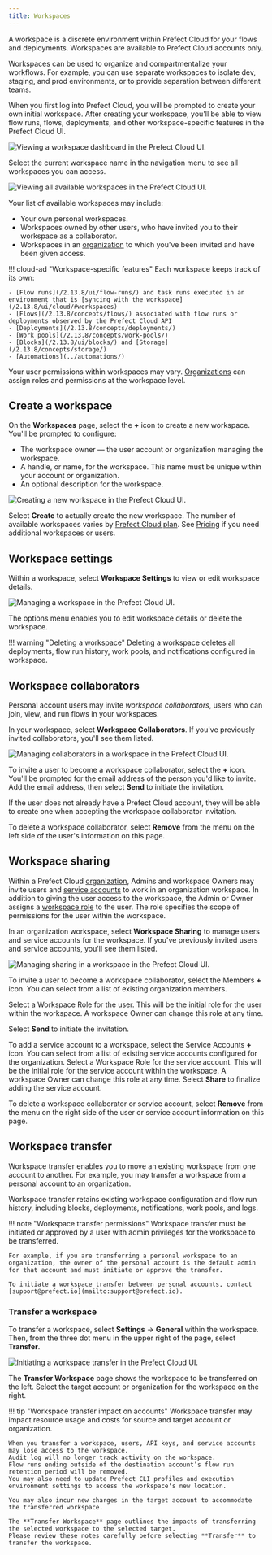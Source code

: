 ```yaml
---
title: Workspaces
---
```



A workspace is a discrete environment within Prefect Cloud for your flows and deployments.
Workspaces are available to Prefect Cloud accounts only.

Workspaces can be used to organize and compartmentalize your workflows.
For example, you can use separate workspaces to isolate dev, staging, and prod environments, or to provide separation between different teams.

When you first log into Prefect Cloud, you will be prompted to create your own initial workspace.
After creating your workspace, you'll be able to view flow runs, flows, deployments, and other workspace-specific features in the Prefect Cloud UI.

![Viewing a workspace dashboard in the Prefect Cloud UI.](/2.13.8/img/ui/cloud-new-workspace.png)

Select the current workspace name in the navigation menu to see all workspaces you can access.

![Viewing all available workspaces in the Prefect Cloud UI.](/2.13.8/img/ui/all-workspaces.png)

Your list of available workspaces may include:

- Your own personal workspaces.
- Workspaces owned by other users, who have invited you to their workspace as a collaborator.
- Workspaces in an [organization](/2.13.8/ui/organizations/) to which you've been invited and have been given access.

!!! cloud-ad "Workspace-specific features"
    Each workspace keeps track of its own:

    - [Flow runs](/2.13.8/ui/flow-runs/) and task runs executed in an environment that is [syncing with the workspace](/2.13.8/ui/cloud/#workspaces)
    - [Flows](/2.13.8/concepts/flows/) associated with flow runs or deployments observed by the Prefect Cloud API
    - [Deployments](/2.13.8/concepts/deployments/)
    - [Work pools](/2.13.8/concepts/work-pools/)
    - [Blocks](/2.13.8/ui/blocks/) and [Storage](/2.13.8/concepts/storage/)
    - [Automations](../automations/)

Your user permissions within workspaces may vary. [Organizations](/2.13.8/ui/organizations/) can assign roles and permissions at the workspace level.

## Create a workspace

On the **Workspaces** page, select the **+** icon to create a new workspace. You'll be prompted to configure:

- The workspace owner &mdash; the user account or organization managing the workspace.
- A handle, or name, for the workspace. This name must be unique within your account or organization.
- An optional description for the workspace.

![Creating a new workspace in the Prefect Cloud UI.](/2.13.8/img/ui/create-workspace.png)

Select **Create** to actually create the new workspace.
The number of available workspaces varies by [Prefect Cloud plan](https://www.prefect.io/pricing/).
See [Pricing](https://www.prefect.io/pricing/) if you need additional workspaces or users.

## Workspace settings

Within a workspace, select **Workspace Settings** to view or edit workspace details.  

![Managing a workspace in the Prefect Cloud UI.](/2.13.8/img/ui/workspace-settings.png)

The options menu enables you to edit workspace details or delete the workspace.

!!! warning "Deleting a workspace"
    Deleting a workspace deletes all deployments, flow run history, work pools, and notifications configured in workspace.

## Workspace collaborators

Personal account users may invite _workspace collaborators_, users who can join, view, and run flows in your workspaces.

In your workspace, select **Workspace Collaborators**. If you've previously invited collaborators, you'll see them listed.

![Managing collaborators in a workspace in the Prefect Cloud UI.](/2.13.8/img/ui/workspace-collaborators.png)

To invite a user to become a workspace collaborator, select the **+** icon. You'll be prompted for the email address of the person you'd like to invite. Add the email address, then select **Send** to initiate the invitation.

If the user does not already have a Prefect Cloud account, they will be able to create one when accepting the workspace collaborator invitation.

To delete a workspace collaborator, select **Remove** from the menu on the left side of the user's information on this page.

## Workspace sharing <span class="badge orgs"></span>

Within a Prefect Cloud [organization](/2.13.8/ui/organizations/), Admins and workspace Owners may invite users and [service accounts](/2.13.8/ui/service-accounts/) to work in an organization workspace.
In addition to giving the user access to the workspace, the Admin or Owner assigns a [workspace role](/2.13.8/ui/roles/) to the user.
The role specifies the scope of permissions for the user within the workspace.

In an organization workspace, select **Workspace Sharing** to manage users and service accounts for the workspace.
If you've previously invited users and service accounts, you'll see them listed.

![Managing sharing in a workspace in the Prefect Cloud UI.](/2.13.8/img/ui/workspace-sharing.png)

To invite a user to become a workspace collaborator, select the Members **+** icon. You can select from a list of existing organization members.

Select a Workspace Role for the user.
This will be the initial role for the user within the workspace. A workspace Owner can change this role at any time.

Select **Send** to initiate the invitation.

To add a service account to a workspace, select the Service Accounts **+** icon.
You can select from a list of existing service accounts configured for the organization.
Select a Workspace Role for the service account. This will be the initial role for the service account within the workspace.
A workspace Owner can change this role at any time. Select **Share** to finalize adding the service account.

To delete a workspace collaborator or service account, select **Remove** from the menu on the right side of the user or service account information on this page.

## Workspace transfer

Workspace transfer enables you to move an existing workspace from one account to another.
For example, you may transfer a workspace from a personal account to an organization.

Workspace transfer retains existing workspace configuration and flow run history, including blocks, deployments, notifications, work pools, and logs.

!!! note "Workspace transfer permissions"
    Workspace transfer must be initiated or approved by a user with admin privileges for the workspace to be transferred.

    For example, if you are transferring a personal workspace to an organization, the owner of the personal account is the default admin for that account and must initiate or approve the transfer.

    To initiate a workspace transfer between personal accounts, contact [support@prefect.io](mailto:support@prefect.io).

### Transfer a workspace

To transfer a workspace, select **Settings**  -> **General** within the workspace.
Then, from the three dot menu in the upper right of the page, select **Transfer**.

![Initiating a workspace transfer in the Prefect Cloud UI.](/2.13.8/img/ui/workspace-transfer.png)

The **Transfer Workspace** page shows the workspace to be transferred on the left.
Select the target account or organization for the workspace on the right.

!!! tip "Workspace transfer impact on accounts"
    Workspace transfer may impact resource usage and costs for source and target account or organization.

    When you transfer a workspace, users, API keys, and service accounts may lose access to the workspace. 
    Audit log will no longer track activity on the workspace. 
    Flow runs ending outside of the destination account’s flow run retention period will be removed. 
    You may also need to update Prefect CLI profiles and execution environment settings to access the workspace's new location.

    You may also incur new charges in the target account to accommodate the transferred workspace.

    The **Transfer Workspace** page outlines the impacts of transferring the selected workspace to the selected target. 
    Please review these notes carefully before selecting **Transfer** to transfer the workspace.
